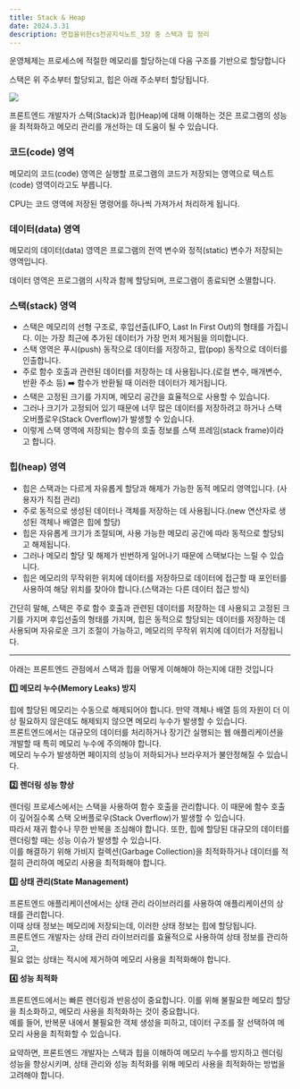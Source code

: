 ```yaml
---
title: Stack & Heap
date: 2024.3.31
description: 면접을위한cs전공지식노트_3장 중 스택과 힙 정리
---
```


운영체제는 프로세스에 적절한 메모리를 할당하는데 다음 구조를 기반으로 할당합니다

스택은 위 주소부터 할당되고, 힙은 아래 주소부터 할당됩니다.

![](/posts/프로세스와.png)

프론트엔드 개발자가 스택(Stack)과 힙(Heap)에 대해 이해하는 것은 프로그램의 성능을 최적화하고 메모리 관리를 개선하는 데 도움이 될 수 있습니다.

### 코드(code) 영역

메모리의 코드(code) 영역은 실행할 프로그램의 코드가 저장되는 영역으로 텍스트(code) 영역이라고도 부릅니다.

CPU는 코드 영역에 저장된 명령어를 하나씩 가져가서 처리하게 됩니다.

### 데이터(data) 영역

메모리의 데이터(data) 영역은 프로그램의 전역 변수와 정적(static) 변수가 저장되는 영역입니다.

데이터 영역은 프로그램의 시작과 함께 할당되며, 프로그램이 종료되면 소멸합니다.

### 스택(stack) 영역

-   스택은 메모리의 선형 구조로, 후입선출(LIFO, Last In First Out)의 형태를 가집니다. 이는 가장 최근에 추가된 데이터가 가장 먼저 제거됨을 의미합니다.
-   스택 영역은 푸시(push) 동작으로 데이터를 저장하고, 팝(pop) 동작으로 데이터를 인출합니다.
-   주로 함수 호출과 관련된 데이터를 저장하는 데 사용됩니다.(로컬 변수, 매개변수, 반환 주소 등) ➡️ 함수가 반환될 때 이러한 데이터가 제거됩니다.
-   스택은 고정된 크기를 가지며, 메모리 공간을 효율적으로 사용할 수 있습니다.
-   그러나 크기가 고정되어 있기 때문에 너무 많은 데이터를 저장하려고 하거나 스택 오버플로우(Stack Overflow)가 발생할 수 있습니다.
-   이렇게 스택 영역에 저장되는 함수의 호출 정보를 스택 프레임(stack frame)이라고 합니다.

### 힙(heap) 영역

-   힙은 스택과는 다르게 자유롭게 할당과 해제가 가능한 동적 메모리 영역입니다. (사용자가 직접 관리)
-   주로 동적으로 생성된 데이터나 객체를 저장하는 데 사용됩니다.(new 연산자로 생성된 객체나 배열은 힙에 할당)
-   힙은 자유롭게 크기가 조절되며, 사용 가능한 메모리 공간에 따라 동적으로 할당되고 해제됩니다.
-   그러나 메모리 할당 및 해제가 빈번하게 일어나기 때문에 스택보다는 느릴 수 있습니다.
-   힙은 메모리의 무작위한 위치에 데이터를 저장하므로 데이터에 접근할 때 포인터를 사용하여 해당 위치를 찾아야 합니다.(스택과는 다른 데이터 접근 방식)

간단히 말해, 스택은 주로 함수 호출과 관련된 데이터를 저장하는 데 사용되고 고정된 크기를 가지며 후입선출의 형태를 가지며, 힙은 동적으로 할당되는 데이터를 저장하는 데 사용되며 자유로운 크기 조절이 가능하고, 메모리의 무작위 위치에 데이터가 저장됩니다.

---

아래는 프론트엔드 관점에서 스택과 힙을 어떻게 이해해야 하는지에 대한 것입니다

**1️⃣ 메모리 누수(Memory Leaks) 방지**

힙에 할당된 메모리는 수동으로 해제되어야 합니다. 만약 객체나 배열 등의 자원이 더 이상 필요하지 않은데도 해제되지 않으면 메모리 누수가 발생할 수 있습니다. <br/>
프론트엔드에서는 대규모의 데이터를 처리하거나 장기간 실행되는 웹 애플리케이션을 개발할 때 특히 메모리 누수에 주의해야 합니다. <br/>
메모리 누수가 발생하면 페이지의 성능이 저하되거나 브라우저가 불안정해질 수 있습니다.

**2️⃣ 렌더링 성능 향상**

렌더링 프로세스에서는 스택을 사용하여 함수 호출을 관리합니다. 이 때문에 함수 호출이 깊어질수록 스택 오버플로우(Stack Overflow)가 발생할 수 있습니다. <br/>
따라서 재귀 함수나 무한 반복을 조심해야 합니다.
또한, 힙에 할당된 대규모의 데이터를 렌더링할 때는 성능 이슈가 발생할 수 있습니다.<br/>
이를 해결하기 위해 가비지 컬렉션(Garbage Collection)을 최적화하거나 데이터를 적절히 관리하여 메모리 사용을 최적화해야 합니다.

**3️⃣ 상태 관리(State Management)**

프론트엔드 애플리케이션에서는 상태 관리 라이브러리를 사용하여 애플리케이션의 상태를 관리합니다.<br/>
이때 상태 정보는 메모리에 저장되는데, 이러한 상태 정보는 힙에 할당됩니다. <br/>
프론트엔드 개발자는 상태 관리 라이브러리를 효율적으로 사용하여 상태 정보를 관리하고, <br/>
필요 없는 상태는 적시에 제거하여 메모리 사용을 최적화해야 합니다.

**4️⃣ 성능 최적화**

프론트엔드에서는 빠른 렌더링과 반응성이 중요합니다. 이를 위해 불필요한 메모리 할당을 최소화하고, 메모리 사용을 최적화하는 것이 중요합니다.<br/>
예를 들어, 반복문 내에서 불필요한 객체 생성을 피하고, 데이터 구조를 잘 선택하여 메모리 사용을 최적화할 수 있습니다.<br/>

요약하면, 프론트엔드 개발자는 스택과 힙을 이해하여 메모리 누수를 방지하고 렌더링 성능을 향상시키며, 상태 관리와 성능 최적화를 위해 메모리 사용을 최적화하는 방법을 고려해야 합니다.
